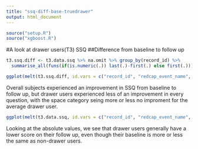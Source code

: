 ```yaml
---
title: "ssq-diff-base-truedrawer"
output: html_document
---
```


```r
source("setup.R")
source("xgboost.R")
```


#A look at drawer users(T3) SSQ
##Difference from baseline to follow up 

```r
t3.ssq.diff <- t3.data.ssq %>% na.omit %>% group_by(record_id) %>%
  summarise_all(funs(if(is.numeric(.)) last(.)-first(.) else first(.)))
```

```r
ggplot(melt(t3.ssq.diff, id.vars = c("record_id", "redcap_event_name", "ssq12_dk_complete", "IsDrawerUser"))) + geom_boxplot(aes(y=value, x=variable, fill=IsDrawerUser)) + coord_flip()
```
Overall subjects experienced an improvement in SSQ from baseline to follow up, but drawer users experienced less of an improvement in every question, with the space category seing more or less no improment for the average drawer user.

```r
ggplot(melt(t3.data.ssq, id.vars = c("record_id", "redcap_event_name", "ssq12_dk_complete", "IsDrawerUser"))) + geom_boxplot(aes(y=value, x=variable, fill=IsDrawerUser)) + coord_flip() + facet_wrap(vars(redcap_event_name))
```

Looking at the absolute values, we see that drawer users generally have a lower score on their follow up, even though their baseline is more or less the same as non-drawer users.

